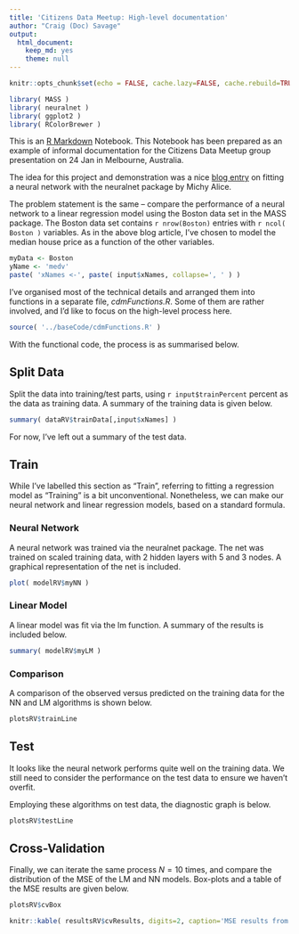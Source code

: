 ```yaml
---
title: 'Citizens Data Meetup: High-level documentation'
author: "Craig (Doc) Savage"
output:
  html_document: 
    keep_md: yes
    theme: null
---
```


```r
knitr::opts_chunk$set(echo = FALSE, cache.lazy=FALSE, cache.rebuild=TRUE)
```

```r
library( MASS )
library( neuralnet )
library( ggplot2 )
library( RColorBrewer )
```

This is an [R Markdown](http://rmarkdown.rstudio.com) Notebook. This Notebook has been prepared as an example of informal documentation for the Citizens Data Meetup group presentation on 24 Jan in Melbourne, Australia. 

The idea for this project and demonstration was a nice [blog entry](https://datascienceplus.com/fitting-neural-network-in-r/) on fitting a neural network with the neuralnet package by Michy Alice.

The problem statement is the same -- compare the performance of a neural network to a linear regression model using the Boston data set in the MASS package. The Boston data set contains `r nrow(Boston)` entries with `r ncol( Boston )` variables. As in the above blog article, I've chosen to model the median house price as a function of the other variables.

```r
myData <- Boston
yName <- 'medv'
paste( 'xNames <-', paste( input$xNames, collapse=', ' ) )
```

I've organised most of the technical details and arranged them into functions in a separate file, *cdmFunctions.R*. Some of them are rather involved, and I'd like to focus on the high-level process here.

```r
source( '../baseCode/cdmFunctions.R' )
```

With the functional code, the process is as summarised below.

## Split Data
Split the data into training/test parts, using `r input$trainPercent` percent as the data as training data. A summary of the training data is given below.

```r
summary( dataRV$trainData[,input$xNames] )
```

For now, I've left out a summary of the test data.

## Train

While I've labelled this section as "Train", referring to fitting a regression model as "Training" is a bit unconventional. Nonetheless, we can make our neural network and linear regression models, based on a standard formula. 


### Neural Network

A neural network was trained via the neuralnet package. The net was trained on scaled training data, with 2 hidden layers with 5 and 3 nodes. A graphical representation of the net is included.
```r
plot( modelRV$myNN )
```

### Linear Model

A linear model was fit via the lm function. A summary of the results is included below.

```r
summary( modelRV$myLM )
```

### Comparison

A comparison of the observed versus predicted on the training data for the NN and LM algorithms is shown below.

```r
plotsRV$trainLine
```

## Test

It looks like the neural network performs quite well on the training data. We still need to consider the performance on the test data to ensure we haven't overfit.

Employing these algorithms on test data, the diagnostic graph is below.

```r
plotsRV$testLine
```

## Cross-Validation
Finally, we can iterate the same process $N=10$ times, and compare the distribution of the MSE of the LM and NN models. Box-plots and a table of the MSE results are given below.

```r
plotsRV$cvBox

knitr::kable( resultsRV$cvResults, digits=2, caption='MSE results from Cross-Validation of NN and LM', col.names=c('NN MSE', 'LM MSE'), row.names=TRUE, padding=4 )
```